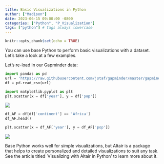 ```yaml
---
title: Basic Visualizations in Python
author: ["Madison"]
date: 2023-06-15 09:00:00 -0800
categories: ["Python", "P_Visualization"]
tags: ["python"] # tags always lowercase
---
```


```r
knitr::opts_chunk$set(echo = TRUE)
```

You can use base Python to perform basic visualizations with a dataset. Let's take a look at a few examples.

Let’s re-load in our Gapminder data:

```python
import pandas as pd
url = 'https://raw.githubusercontent.com/jstaf/gapminder/master/gapminder/gapminder.csv'
df = pd.read_csv(url)
```

```python
import matplotlib.pyplot as plt
plt.scatter(x = df['year'], y = df['pop'])
```

![](images/basic-viz-plot-1.png)

```python
df_AF = df[df['continent'] == 'Africa']
df_AF.head()
```
```python
plt.scatter(x = df_AF['year'], y = df_AF['pop'])
```

![](images/basic-viz-plot-1.png)


Base Python works well for simple visualizations, but Altair is a package that helps to create personalized and detailed visualizations to suit any task. See the article titled 'Visualizing with Altair in Python' to learn more about it.
